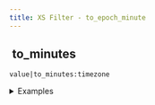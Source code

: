 ```yaml
---
title: XS Filter - to_epoch_minute
---
```


## <img src="../assets/docuBadge (11).png" alt="" data-size="line"> to\_minutes <a href="#xs-to_epoch_minute" id="xs-to_epoch_minute"></a>

`value|to_minutes:timezone`

<details>

<summary>Examples</summary>

```javascript
"2024-01-01"|to_minutes:"UTC"    // Returns minutes since Unix epoch
"now"|to_minutes:"UTC"           // Returns current minutes since Unix epoch
```

</details>
